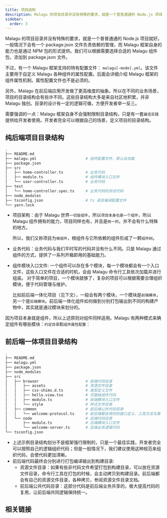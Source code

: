 ```yaml
---
title: 项目结构
description: Malagu 的项目目录并没有特殊的要求，就是一个普普通通的 Node.js 项目就好。一般情况下会有一个 package.json 文件负责依赖的管理，而 Malagu 框架自身的能力也是通过 NPM 包的形式提供。...
sidebar:
  order: 3
---
```



Malagu 的项目目录并没有特殊的要求，就是一个普普通通的 Node.js 项目就好。一般情况下会有一个 package.json 文件负责依赖的管理，而 Malagu 框架自身的能力也是通过 NPM 包的形式提供。我们可以根据需要选择合适的 Malagu 组件包，添加到 package.json 文件。

不过，有一个 Malagu 框架支持的特有配置文件： `malagu[-mode].yml`。该文件主要用于自定义 Malagu 各种组件的属性配置。后面会详细介绍 Malagu 框架的组件属性机制。属性配置文件也不是必须的。

另外，Malagu 在前后端应用开发做了更高维度的抽象。所以在不同的业务场景，项目的目录结构会有些许不同。这些目录结构大多是来自社区地积累，并非 Malagu 独创。目录的设计有一定的逻辑可循，方便开发者举一反三。

需要强调的一点：Malagu 框架自身不会强制限制目录结构，只是有一套`最佳实践`提供给开发者使用。开发者完全可以根据自己的场景，定义项目的目录结构。

## 纯后端项目目录结构

```bash
.
├── README.md
├── malagu.yml                      # 组件配置文件，默认会加载
├── package.json
├── src
│   ├── home-controller.ts          # 业务代码
│   ├── module.ts                   # 组件模块入口文件
│   └── user-controller.ts          # 业务代码
├── test
│   └── home-controller.spec.ts     # 业务代码的测试代码
├── node_modules
├── tsconfig.json                   # ts 语言编译配置文件
└── yarn.lock
```

- 项目架构：由于 Malagu 世界`一切皆组件`，所以`项目本身也是一个组件`，所以 Malagu 组件拥有的能力，项目同样也有，并且是`统一的`，并不会有什么特殊的地方。

  所以，我们又称项目为`根组件`，根组件与它所依赖的组件形成了一颗`组件树`。

- 业务代码：业务代码与我们平时写的代码并没有什么不同。只是 Malagu 通过组件的方式，提供了一系列开箱即用的基础能力。
- 组件模块入口文件: 一个组件可以存在多个模块，每一个模块都会有一个入口文件，这些入口文件在合适的时机，会由 Malagu 命令行工具依次加载并进行组装。
  对于简单的项目，一个模块就够了，复杂的项目可以根据需要合理组织模块，便于代码管理与维护。

  比如前后端一体化项目（见下文），一般会有两个模块，一个模块是`前端模块`，另一个是`后端模块`。前后端一体化组件如何做到分别打包输出到不同的构建产物中，其实就是通过模块来划分的。

因为项目本身就是组件，所以上述原则对组件同样适用。Malagu 有两种模式来确定组件有哪些模块：`约定目录`和`组件属性配置`：

<CardGrid>
  <LinkCard
    title="组件设计"
    description="关于一个组件的构成、组件树等内容，请点击这里"
    href="http://localhost:4321/guides/component/#%E7%BB%84%E4%BB%B6%E8%AE%BE%E8%AE%A1"
  />
  <LinkCard
    title="模块"
    description="关于详细的约定目录和组件属性配置，参阅详细的组件模块文档。"
    href="/guides/module"
  />
</CardGrid>

## 前后端一体项目目录结构

```bash
.
├── README.md
├── malagu.yml
├── package.json
├── node_modules
├── src
│   ├── browser                     # 前端代码目录
│   │   ├── assets                  # 资源文件目录
│   │   ├── css-shims.d.ts          # 类型定义文件
│   │   ├── hello.view.tsx          # 页面级组件代码
│   │   ├── module.ts               # 前端模块入口文件
│   │   └── style                   # 样式文件目录
│   ├── common                      # 前后端公共代码目录
│   │   └── welcome-protocol.ts     # 前后端都会用的的接口定义、工具方法与类
│   └── node                        # 后端代码目录
│       ├── module.ts               # 后端模块入口文件
│       └── welcome-server.ts       # 后端业务逻辑代码
└── tsconfig.json
```

- 上述示例目录结构划分不是框架强行限制的，只是一个最佳实践，开发者完全可以按照自己的逻辑组织代码；但是一般情况下，我们建议使用这种规范来组织代码，会使代码更加清晰。
- 前后端代码最终会分别进行打包编译输出到构建目录:
  - 资源文件目录：如果有些非代码文件希望打包到构建目录，可以放在资源文件目录，命令行工具在打包的时候，会主动拷贝到构建目录。前后端都会有自己的资源文件目录，各种拷贝，参阅资源文件目录文档。
  - 前后端公共代码目录：这部分代码是前后端业务共享的，极大提高代码的复用，让前后端共同逻辑保持统一。

## 相关链接

<LinkCard title="前后端一体化" href="/guides/component" />
